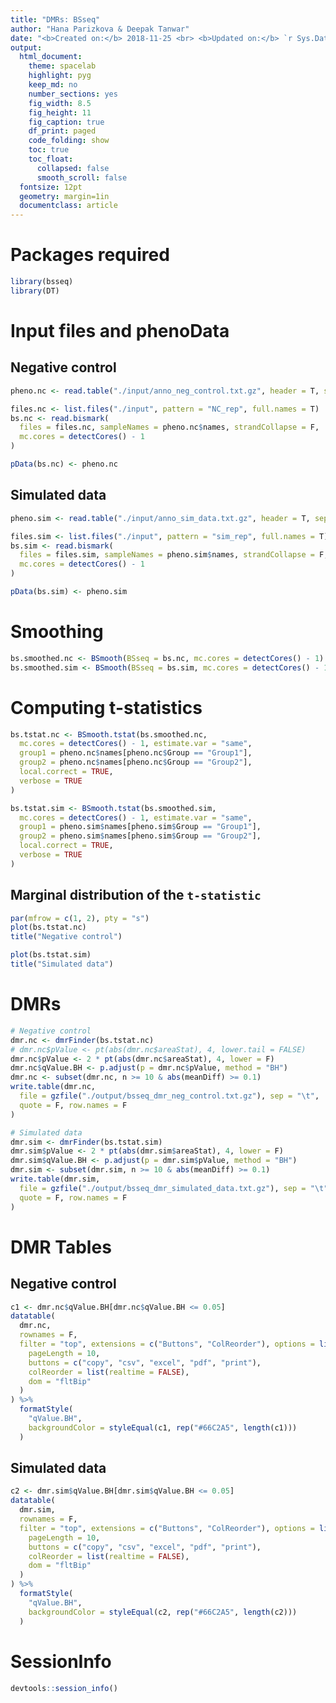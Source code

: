 ```yaml
---
title: "DMRs: BSseq"
author: "Hana Parizkova & Deepak Tanwar"
date: "<b>Created on:</b> 2018-11-25 <br> <b>Updated on:</b> `r Sys.Date()`"
output:
  html_document:
    theme: spacelab
    highlight: pyg
    keep_md: no
    number_sections: yes
    fig_width: 8.5
    fig_height: 11
    fig_caption: true
    df_print: paged
    code_folding: show
    toc: true
    toc_float:
      collapsed: false
      smooth_scroll: false
  fontsize: 12pt
  geometry: margin=1in
  documentclass: article
---
```


# Packages required
```r
library(bsseq)
library(DT)
```


# Input files and phenoData

## Negative control
```r
pheno.nc <- read.table("./input/anno_neg_control.txt.gz", header = T, sep = "\t", stringsAsFactors = F)

files.nc <- list.files("./input", pattern = "NC_rep", full.names = T)
bs.nc <- read.bismark(
  files = files.nc, sampleNames = pheno.nc$names, strandCollapse = F,
  mc.cores = detectCores() - 1
)

pData(bs.nc) <- pheno.nc
```

## Simulated data
```r
pheno.sim <- read.table("./input/anno_sim_data.txt.gz", header = T, sep = "\t", stringsAsFactors = F)

files.sim <- list.files("./input", pattern = "sim_rep", full.names = T)
bs.sim <- read.bismark(
  files = files.sim, sampleNames = pheno.sim$names, strandCollapse = F,
  mc.cores = detectCores() - 1
)

pData(bs.sim) <- pheno.sim
```


# Smoothing
```r
bs.smoothed.nc <- BSmooth(BSseq = bs.nc, mc.cores = detectCores() - 1)
bs.smoothed.sim <- BSmooth(BSseq = bs.sim, mc.cores = detectCores() - 1)
```


# Computing t-statistics

```r
bs.tstat.nc <- BSmooth.tstat(bs.smoothed.nc,
  mc.cores = detectCores() - 1, estimate.var = "same",
  group1 = pheno.nc$names[pheno.nc$Group == "Group1"],
  group2 = pheno.nc$names[pheno.nc$Group == "Group2"],
  local.correct = TRUE,
  verbose = TRUE
)

bs.tstat.sim <- BSmooth.tstat(bs.smoothed.sim,
  mc.cores = detectCores() - 1, estimate.var = "same",
  group1 = pheno.sim$names[pheno.sim$Group == "Group1"],
  group2 = pheno.sim$names[pheno.sim$Group == "Group2"],
  local.correct = TRUE,
  verbose = TRUE
)
```


## Marginal distribution of the `t-statistic`
```r
par(mfrow = c(1, 2), pty = "s")
plot(bs.tstat.nc)
title("Negative control")

plot(bs.tstat.sim)
title("Simulated data")
```


# DMRs
```r
# Negative control
dmr.nc <- dmrFinder(bs.tstat.nc)
# dmr.nc$pValue <- pt(abs(dmr.nc$areaStat), 4, lower.tail = FALSE)
dmr.nc$pValue <- 2 * pt(abs(dmr.nc$areaStat), 4, lower = F)
dmr.nc$qValue.BH <- p.adjust(p = dmr.nc$pValue, method = "BH")
dmr.nc <- subset(dmr.nc, n >= 10 & abs(meanDiff) >= 0.1)
write.table(dmr.nc,
  file = gzfile("./output/bsseq_dmr_neg_control.txt.gz"), sep = "\t",
  quote = F, row.names = F
)

# Simulated data
dmr.sim <- dmrFinder(bs.tstat.sim)
dmr.sim$pValue <- 2 * pt(abs(dmr.sim$areaStat), 4, lower = F)
dmr.sim$qValue.BH <- p.adjust(p = dmr.sim$pValue, method = "BH")
dmr.sim <- subset(dmr.sim, n >= 10 & abs(meanDiff) >= 0.1)
write.table(dmr.sim,
  file = gzfile("./output/bsseq_dmr_simulated_data.txt.gz"), sep = "\t",
  quote = F, row.names = F
)
```

# DMR Tables

## Negative control
```r
c1 <- dmr.nc$qValue.BH[dmr.nc$qValue.BH <= 0.05]
datatable(
  dmr.nc,
  rownames = F,
  filter = "top", extensions = c("Buttons", "ColReorder"), options = list(
    pageLength = 10,
    buttons = c("copy", "csv", "excel", "pdf", "print"),
    colReorder = list(realtime = FALSE),
    dom = "fltBip"
  )
) %>%
  formatStyle(
    "qValue.BH",
    backgroundColor = styleEqual(c1, rep("#66C2A5", length(c1)))
  )
```

## Simulated data
```r
c2 <- dmr.sim$qValue.BH[dmr.sim$qValue.BH <= 0.05]
datatable(
  dmr.sim,
  rownames = F,
  filter = "top", extensions = c("Buttons", "ColReorder"), options = list(
    pageLength = 10,
    buttons = c("copy", "csv", "excel", "pdf", "print"),
    colReorder = list(realtime = FALSE),
    dom = "fltBip"
  )
) %>%
  formatStyle(
    "qValue.BH",
    backgroundColor = styleEqual(c2, rep("#66C2A5", length(c2)))
  )
```


# SessionInfo

```r
devtools::session_info()
```
